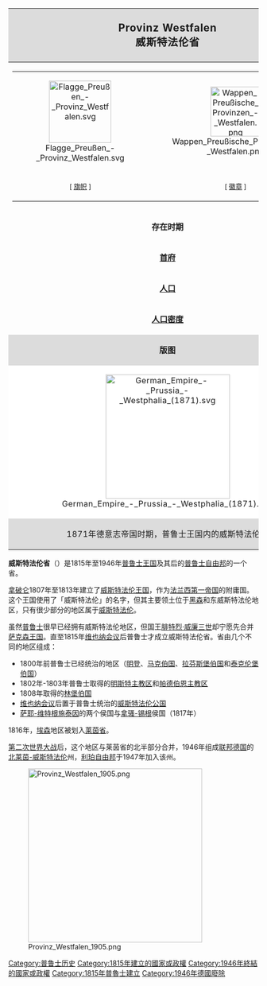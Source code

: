 {{noteTA|G1=德国地名|G2=Landkreis|G3=单位}}
{| border="1" cellpadding="2" style="float:right; border-collapse:collapse; border-color:grey; margin-left:20px; margin-bottom:15px; width:35%; font-size:95%; border: 1px #aaaaaa solid;"
! align="center" colspan="2" style="letter-spacing:0.8px; background-color:#dcdcdc; font-size:130%;" | '''Provinz Westfalen'''<br>'''威斯特法伦省'''
|-
| bgcolor="#efefef" align="center" colspan="2"| 
{| border="0" cellpadding="2" cellspacing="0" width="100%"
| align="center" bgcolor="#efefef"| [[File:Flagge_Preußen_-_Provinz_Westfalen.svg|125px]]
| align="center" bgcolor="#efefef"| [[File:Wappen_Preußische_Provinzen_-_Westfalen.png|100px]]
|-
| align="center" bgcolor="#efefef"| <small>[ [[旗帜|旗帜]] ]</small>
| align="center" bgcolor="#efefef"| <small>[ [[徽章|徽章]] ]</small>
|}
|-
| '''存在时期'''
| 1815年-1946年
|-
| '''[[首府|首府]]'''
| [[明斯特|明斯特]]
|- -->
| '''[[面积|面积]]'''
| 20215km² （1817年）
|-
| '''[[人口|人口]]'''
| 4,784,000人（1925年）
|- -->
|-
| '''[[人口密度|人口密度]]'''
| 237人 /km²
|-
| align="center" colspan="2" style="letter-spacing:0.5px; background-color:#dcdcdc"|'''版图'''
|-
| align="center" colspan="2" style="letter-spacing:0.5px; background-color:white"|[[File:German_Empire_-_Prussia_-_Westphalia_(1871).svg|250px]]
|-
| align="center" colspan="2" style="letter-spacing:0.5px; background-color:#dcdcdc"|1871年德意志帝国时期，普鲁士王国内的威斯特法伦省
|}

'''威斯特法伦省'''（{{lang-de|Provinz Westfalen}}）是1815年至1946年[[普鲁士王国|普鲁士王国]]及其后的[[普鲁士自由邦|普鲁士自由邦]]的一个省。

[[拿破仑|拿破仑]]1807年至1813年建立了[[威斯特法伦王国|威斯特法伦王国]]，作为[[法兰西第一帝国|法兰西第一帝国]]的附庸国。这个王国使用了「威斯特法伦」的名字，但其主要领土位于[[黑森|黑森]]和东威斯特法伦地区，只有很少部分的地区属于[[威斯特法伦|威斯特法伦]]。

虽然[[普鲁士|普鲁士]]很早已经拥有威斯特法伦地区，但国王[[腓特烈·威廉三世|腓特烈·威廉三世]]却宁愿先合并[[萨克森王国|萨克森王国]]。直至1815年[[维也纳会议|维也纳会议]]后普鲁士才成立威斯特法伦省。省由几个不同的地区组成：

* 1800年前普鲁士已经统治的地区（[[明登主教区|明登]]、[[马克伯国|马克伯国]]、[[拉芬斯堡伯国|拉芬斯堡伯国]]和[[泰克伦堡伯国|泰克伦堡伯国]]）
* 1802年-1803年普鲁士取得的[[明斯特主教区|明斯特主教区]]和[[天主教帕德伯恩总教区|帕德伯恩主教区]]
* 1808年取得的[[林堡伯国|林堡伯国]]
* [[维也纳会议|维也纳会议]]后置于普鲁士统治的[[威斯特法伦公国|威斯特法伦公国]]
* [[萨耶-维特根施泰因|萨耶-维特根施泰因]]的两个侯国与[[拿骚-锡根|拿骚-锡根]]侯国（1817年）

1816年，[[埃森|埃森]]地区被划入[[莱茵兰#莱茵省|莱茵省]]。

[[第二次世界大战|第二次世界大战]]后，这个地区与莱茵省的北半部分合并，1946年组成[[联邦德国|联邦德国]]的[[北莱茵-威斯特法伦|北莱茵-威斯特法伦]]州，[[利珀自由邦|利珀自由邦]]于1947年加入该州。

[[File:Provinz_Westfalen_1905.png|350px]]

{{Territories and provinces of Prussia}}

{{Authority control}}
[[Category:普鲁士历史|Category:普鲁士历史]]
[[Category:1815年建立的國家或政權|Category:1815年建立的國家或政權]]
[[Category:1946年終結的國家或政權|Category:1946年終結的國家或政權]]
[[Category:1815年普魯士建立|Category:1815年普魯士建立]]
[[Category:1946年德國廢除|Category:1946年德國廢除]]